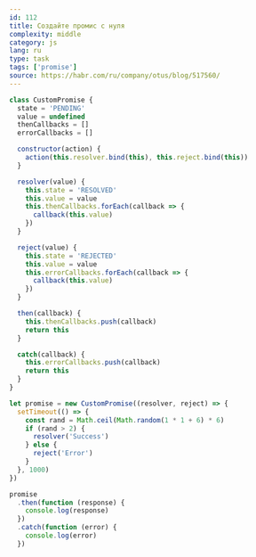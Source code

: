 ```yaml
---
id: 112
title: Создайте промис с нуля
complexity: middle
category: js
lang: ru
type: task
tags: ['promise']
source: https://habr.com/ru/company/otus/blog/517560/
---
```


```js answer
class CustomPromise {
  state = 'PENDING'
  value = undefined
  thenCallbacks = []
  errorCallbacks = []

  constructor(action) {
    action(this.resolver.bind(this), this.reject.bind(this))
  }

  resolver(value) {
    this.state = 'RESOLVED'
    this.value = value
    this.thenCallbacks.forEach(callback => {
      callback(this.value)
    })
  }

  reject(value) {
    this.state = 'REJECTED'
    this.value = value
    this.errorCallbacks.forEach(callback => {
      callback(this.value)
    })
  }

  then(callback) {
    this.thenCallbacks.push(callback)
    return this
  }

  catch(callback) {
    this.errorCallbacks.push(callback)
    return this
  }
}

let promise = new CustomPromise((resolver, reject) => {
  setTimeout(() => {
    const rand = Math.ceil(Math.random(1 * 1 + 6) * 6)
    if (rand > 2) {
      resolver('Success')
    } else {
      reject('Error')
    }
  }, 1000)
})

promise
  .then(function (response) {
    console.log(response)
  })
  .catch(function (error) {
    console.log(error)
  })
```
